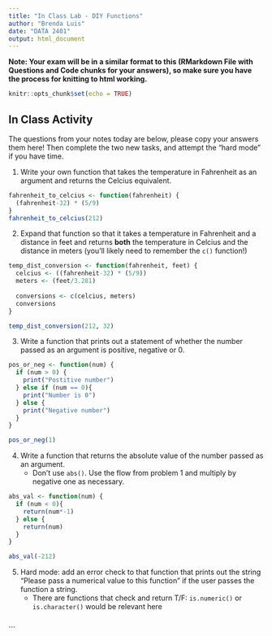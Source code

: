 ```yaml
---
title: "In Class Lab - DIY Functions"
author: "Brenda Luis"
date: "DATA 2401"
output: html_document
---
```

**Note: Your exam will be in a similar format to this (RMarkdown File with Questions and Code chunks for your answers), so make sure you have the process for knitting to html working.** 

```r
knitr::opts_chunk$set(echo = TRUE)
```

## In Class Activity 
The questions from your notes today are below, please copy your answers them here! Then complete the two new tasks, and attempt the "hard mode" if you have time. 

1. Write your own function that takes the temperature in Fahrenheit as an argument and returns the Celcius equivalent. 

```R
fahrenheit_to_celcius <- function(fahrenheit) {
  (fahrenheit-32) * (5/9)
}
fahrenheit_to_celcius(212)

```

2. Expand that function so that it takes a temperature in Fahrenheit and a distance in feet and returns **both** the temperature in Celcius and the distance in meters (you'll likely need to remember the `c()` function!)


```r
temp_dist_conversion <- function(fahrenheit, feet) {
  celcius <- ((fahrenheit-32) * (5/9))
  meters <- (feet/3.281)
  
  conversions <- c(celcius, meters)
  conversions 
}

temp_dist_conversion(212, 32)

```


3. Write a function that prints out a statement of whether the number passed as an argument is positive, negative or 0. 

```R
pos_or_neg <- function(num) {
  if (num > 0) {
    print("Postitive number")
  } else if (num == 0){
    print("Number is 0")
  } else {
    print("Negative number")
  }
}

pos_or_neg(1)

```

4. Write a function that returns the absolute value of the number passed as an argument.
   + Don't use `abs()`. Use the flow from problem 1 and multiply by negative one as necessary. 
   
```r
abs_val <- function(num) {
  if (num < 0){
    return(num*-1)
  } else {
    return(num)
  }
}

abs_val(-212)

```

5. Hard mode: add an error check to that function that prints out the string "Please pass a numerical value to this function" if the user passes the function a string. 
   + There are functions that check and return T/F: `is.numeric()` or `is.character()` would be relevant here
   
```r



```
   
   






```


